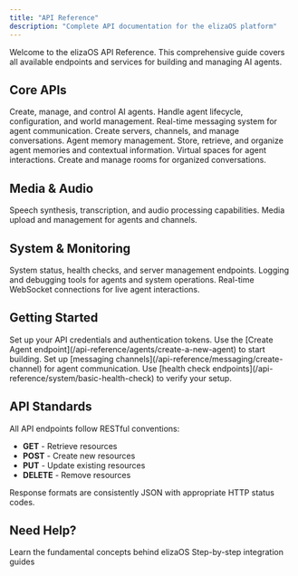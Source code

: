 ```yaml
---
title: "API Reference"
description: "Complete API documentation for the elizaOS platform"
---
```


Welcome to the elizaOS API Reference. This comprehensive guide covers all available endpoints and services for building and managing AI agents.

## Core APIs

<Card title="Agents" icon="robot" href="/api-reference/agents/create-a-new-agent">
  Create, manage, and control AI agents. Handle agent lifecycle, configuration, and world management.
</Card>

<Card title="Messaging" icon="message" href="/api-reference/messaging/create-server">
  Real-time messaging system for agent communication. Create servers, channels, and manage conversations.
</Card>

<Card title="Memory" icon="brain" href="/api-reference/memory/get-agent-memories">
  Agent memory management. Store, retrieve, and organize agent memories and contextual information.
</Card>

<Card title="Rooms" icon="users" href="/api-reference/rooms/create-a-room">
  Virtual spaces for agent interactions. Create and manage rooms for organized conversations.
</Card>

## Media & Audio

<Card title="Audio" icon="microphone" href="/api-reference/audio/generate-speech-from-text">
  Speech synthesis, transcription, and audio processing capabilities.
</Card>

<Card title="Media" icon="image" href="/api-reference/media/upload-media-for-agent">
  Media upload and management for agents and channels.
</Card>

## System & Monitoring

<Card title="System" icon="server" href="/api-reference/system/basic-health-check">
  System status, health checks, and server management endpoints.
</Card>

<Card title="Logs" icon="file-text" href="/api-reference/logs/get-agent-logs">
  Logging and debugging tools for agents and system operations.
</Card>

<Card title="WebSocket" icon="wifi" href="/api-reference/websocket/socketio-real-time-connection">
  Real-time WebSocket connections for live agent interactions.
</Card>

## Getting Started

<Steps>
  <Step title="Authentication">
    Set up your API credentials and authentication tokens.
  </Step>
  <Step title="Create an Agent">
    Use the [Create Agent endpoint](/api-reference/agents/create-a-new-agent) to start building.
  </Step>
  <Step title="Configure Messaging">
    Set up [messaging channels](/api-reference/messaging/create-channel) for agent communication.
  </Step>
  <Step title="Test Integration">
    Use [health check endpoints](/api-reference/system/basic-health-check) to verify your setup.
  </Step>
</Steps>

## API Standards

All API endpoints follow RESTful conventions:

- **GET** - Retrieve resources
- **POST** - Create new resources  
- **PUT** - Update existing resources
- **DELETE** - Remove resources

Response formats are consistently JSON with appropriate HTTP status codes.

## Need Help?

<CardGroup cols={2}>
  <Card title="Core Concepts" icon="lightbulb" href="/core-concepts">
    Learn the fundamental concepts behind elizaOS
  </Card>
  <Card title="Guides" icon="book" href="/guides/plugin-developer-guide">
    Step-by-step integration guides
  </Card>
</CardGroup>